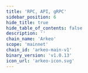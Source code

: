 ```yaml
---
title: 'RPC, API, gRPC'
sidebar_position: 6
hide_title: true
hide_table_of_contents: false
description: ''
chain_name: 'Arkeo'
scope: 'mainnet'
chain_id: 'arkeo-main-v1'
binary_version: 'v1.0.13'
icon_url: 'arkeo-icon.svg'
---
```



<PageTitle
  iconUrl="img/arkeo-icon.svg"
  title="Arkeo Public Endpoints"
  chainId="arkeo-main-v1"
  version="v1.0.13"
/>

<Endpoints
  api="https://arkeo-api.noders.services"
  rpc="https://arkeo-rpc.noders.services"
  grpc="https://arkeo-grpc.noders.services:443"
  jsonRpc=""
/>

